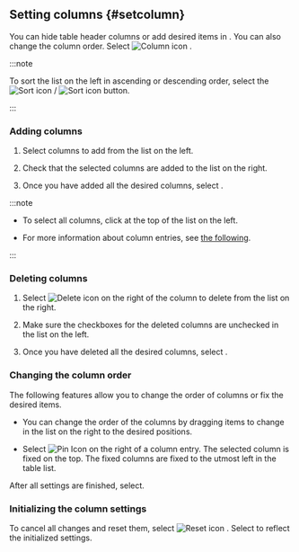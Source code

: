 ## Setting columns {#setcolumn}

You can hide table header columns or add desired items in <Cmdname sid="TTL08445" className="uitext" />. You can also change the column order. Select ![Column icon](/img/ic-column.svg) <Cmdname sid="BTN06441" className="uitext" />.

<ImgLang img="browser-statistics-setting-column.png" desc="Column setting" />

:::note

To sort the list on the left in ascending or descending order, select the ![Sort icon](/img/ic-sort-up.svg) / ![Sort icon](/img/ic-sort-down.svg) button.

:::

### Adding columns

1. Select columns to add from the list on the left.

2. Check that the selected columns are added to the list on the right.

3. Once you have added all the desired columns, select <Cmdname sid="confirm" className="uitext" />.

:::note

- To select all columns, click <Cmdname sid="select_all" className="uitext" /> at the top of the list on the left.

- For more information about column entries, see [the following](#columninfo).

:::

### Deleting columns

1. Select ![Delete icon](/img/ico-remove.svg) on the right of the column to delete from the list on the right.

2. Make sure the checkboxes for the deleted columns are unchecked in the list on the left.

3. Once you have deleted all the desired columns, select <Cmdname sid="confirm" className="uitext" />.

### Changing the column order

The following features allow you to change the order of columns or fix the desired items.

- You can change the order of the columns by dragging items to change in the list on the right to the desired positions. 

- Select ![Pin Icon](/img/ic-pin.svg) on the right of a column entry. The selected column is fixed on the top. The fixed columns are fixed to the utmost left in the table list.

After all settings are finished, select<Cmdname sid="confirm" className="uitext" />.

### Initializing the column settings

To cancel all changes and reset them, select ![Reset icon](/img/ico-reset.svg) <Cmdname sid="initialized" className="uitext" />. Select <Cmdname sid="confirm" className="uitext" /> to reflect the initialized settings.
